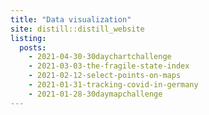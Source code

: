 ```yaml
---
title: "Data visualization"
site: distill::distill_website
listing:
  posts:
    - 2021-04-30-30daychartchallenge
    - 2021-03-03-the-fragile-state-index
    - 2021-02-12-select-points-on-maps
    - 2021-01-31-tracking-covid-in-germany
    - 2021-01-28-30daymapchallenge
---
```

